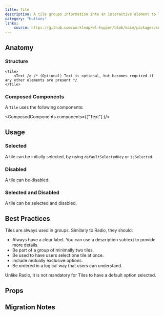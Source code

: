```yaml
---
title: Tile
description: A tile groups information into an interactive element to let users browse and take action on a group of related items.
category: "buttons"
links:
    source: https://github.com/workleap/wl-hopper/blob/main/packages/components/src/tile/src/Tile.tsx
---
```


<Example src="tile/docs/preview" isOpen />

## Anatomy

### Structure

```tsx
<Tile>
    <Text /> /* (Optional) Text is optional, but becomes required if any other elements are present */
</Tile>
```

### Composed Components

A `Tile` uses the following components:

<ComposedComponents components={["Text"] }/>

## Usage

### Selected
A tile can be initially selected, by using `defaultSelectedKey` or `isSelected`.

<Example src="tile/docs/selected" />

### Disabled
A tile can be disabled.

<Example src="tile/docs/disabled" />

### Selected and Disabled

A tile can be selected and disabled.

<Example src="tile/docs/disabledSelected" />

## Best Practices

Tiles are always used in groups. Similarly to Radio, they should:

- Always have a clear label. You can use a description subtext to provide more details.
- Be part of a group of minimally two tiles.
- Be used to have users select one tile at once.
- Include mutually exclusive options.
- Be ordered in a logical way that users can understand.

Unlike Radio, it is not mandatory for Tiles to have a default option selected.

## Props

<PropTable component="Tile" />

## Migration Notes

<MigrateGuide src="tile/docs/migration-notes" />

